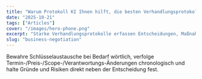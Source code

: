 ```yaml
---
title: "Warum Protokoll KI Ihnen hilft, die besten Verhandlungsprotokolle zu erstellen"
date: "2025-10-21"
tags: ["Articles"]
cover: "/images/hero-phone.png"
excerpt: "Starke Verhandlungsprotokolle erfassen Entscheidungen, Maßnahmen und den Kontext des Hin-und-Hers (Forderungen & Zugeständnisse) – so entstehen schnellere, präzisere Entscheidungen."
slug: "business-negotiation"
---
```


Bewahre Schlüsselaustausche bei Bedarf wörtlich, verfolge Termin-/Preis-/Scope-/Verantwortungs-Änderungen chronologisch und halte Gründe und Risiken direkt neben der Entscheidung fest.
